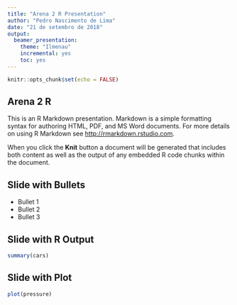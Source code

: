 ```yaml
---
title: "Arena 2 R Presentation"
author: "Pedro Nascimento de Lima"
date: "21 de setembro de 2018"
output: 
  beamer_presentation:
    theme: "Ilmenau" 
    incremental: yes
    toc: yes
---
```


```r
knitr::opts_chunk$set(echo = FALSE)
```

## Arena 2 R

This is an R Markdown presentation. Markdown is a simple formatting syntax for authoring HTML, PDF, and MS Word documents. For more details on using R Markdown see <http://rmarkdown.rstudio.com>.

When you click the **Knit** button a document will be generated that includes both content as well as the output of any embedded R code chunks within the document.

## Slide with Bullets

- Bullet 1
- Bullet 2
- Bullet 3

## Slide with R Output

```r
summary(cars)
```

## Slide with Plot

```r
plot(pressure)
```

